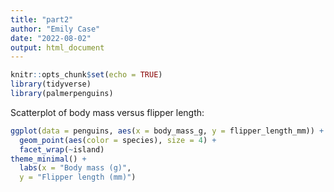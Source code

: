 ```yaml
---
title: "part2"
author: "Emily Case"
date: "2022-08-02"
output: html_document
---
```


```r
knitr::opts_chunk$set(echo = TRUE)
library(tidyverse)
library(palmerpenguins)
```
Scatterplot of body mass versus flipper length:

```r
ggplot(data = penguins, aes(x = body_mass_g, y = flipper_length_mm)) + 
  geom_point(aes(color = species), size = 4) +
  facet_wrap(~island)
theme_minimal() +
  labs(x = "Body mass (g)",
  y = "Flipper length (mm)")
```


